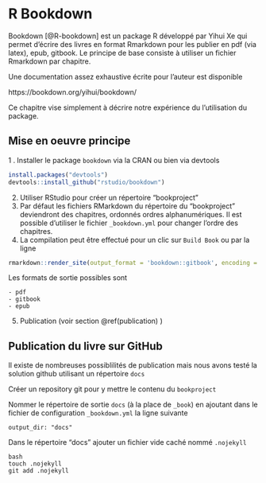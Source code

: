 # R Bookdown {#bookdown}

Bookdown [@R-bookdown] est un package R développé par Yihui Xe qui permet d'écrire des livres en format Rmarkdown pour les publier en pdf (via latex), epub, gitbook. Le principe de base consiste à utiliser un fichier Rmarkdown par chapitre. 


Une documentation assez exhaustive écrite pour l'auteur est disponible 

https://bookdown.org/yihui/bookdown/

Ce chapitre vise simplement à décrire notre expérience du l'utilisation du package. 


## Mise en oeuvre principe 

  1 . Installer le package `bookdown` via la CRAN ou bien via devtools
```r
install.packages("devtools")
devtools::install_github("rstudio/bookdown")
```
  2. Utiliser RStudio pour créer un répertoire "bookproject"
  3. Par défaut les fichiers RMarkdown du répertoire du "bookproject" deviendront des chapitres, ordonnés ordres alphanumériques. Il est possible d'utiliser le fichier `_bookdown.yml` pour changer l'ordre des chapitres. 
  4. La compilation peut être effectué pour un clic sur `Build Book` ou par la ligne 
```r
rmarkdown::render_site(output_format = 'bookdown::gitbook', encoding = 'UTF-8')
```
Les formats de sortie possibles sont

    - pdf
    - gitbook
    - epub
  5. Publication (voir section \@ref(publication) )  
    
##  Publication du livre sur GitHub  {#publication}

Il existe de nombreuses possiblilités de publication mais nous avons testé la solution github utilisant un répertoire `docs`

Créer un repository git pour y mettre le contenu du `bookproject` 

Nommer le répertoire de sortie `docs` (à la place de `_book`) en ajoutant dans le fichier de configuration `_bookdown.yml` la ligne suivante 
```
output_dir: "docs"
```

Dans le répertoire "docs" ajouter un fichier vide caché nommé `.nojekyll` 

```
{bash, eval=FALSE, echo=TRUE}
touch .nojekyll
git add .nojekyll
```


      
  
